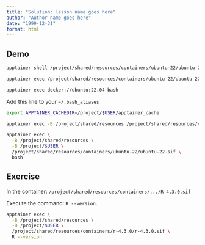 ```yaml
---
title: "Solution: lesson name goes here"
author: "Author name goes here"
date: "1999-12-31"
format: html
---
```


## Demo

```bash
apptainer shell /project/shared/resources/containers/ubuntu-22/ubuntu-22.sif
```

```bash
apptainer exec /project/shared/resources/containers/ubuntu-22/ubuntu-22.sif bash
```

```bash
apptainer exec docker://ubuntu:22.04 bash
```

Add this line to your `~/.bash_aliases`

```bash
export APPTAINER_CACHEDIR=/project/$USER/apptainer_cache
```

```bash
apptainer exec -B /project/shared/resources /project/shared/resources/containers/ubuntu-22/ubuntu-22.sif bash 
```

```bash
apptainer exec \
  -B /project/shared/resources \
  -B /project/$USER \
  /project/shared/resources/containers/ubuntu-22/ubuntu-22.sif \
  bash 
```

## Exercise

In the container: `/project/shared/resources/containers/.../R-4.3.0.sif`

Execute the command: `R --version`.

```bash
apptainer exec \
  -B /project/shared/resources \
  -B /project/$USER \
  /project/shared/resources/containers/r-4.3.0/r-4.3.0.sif \
  R --version 
```


